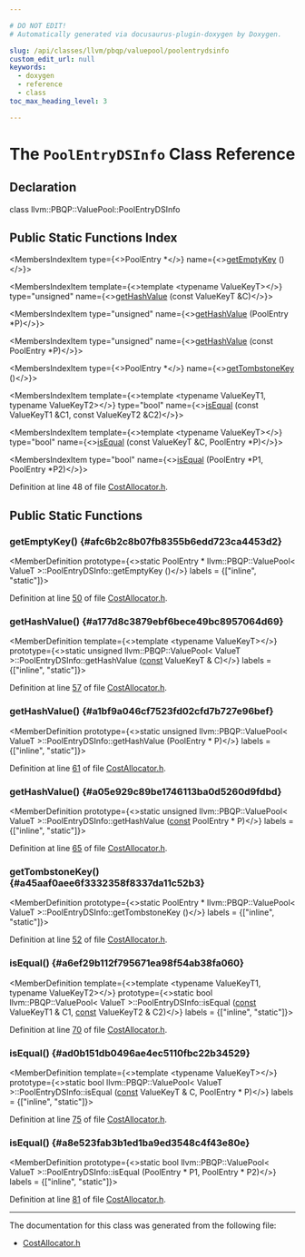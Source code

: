 ```yaml
---

# DO NOT EDIT!
# Automatically generated via docusaurus-plugin-doxygen by Doxygen.

slug: /api/classes/llvm/pbqp/valuepool/poolentrydsinfo
custom_edit_url: null
keywords:
  - doxygen
  - reference
  - class
toc_max_heading_level: 3

---
```





# The `PoolEntryDSInfo` Class Reference

<DoxygenPage pluginConfig={pluginConfig}>



## Declaration

<CodeBlock>class llvm::PBQP::ValuePool::PoolEntryDSInfo</CodeBlock>

## Public Static Functions Index

<MembersIndex>

<MembersIndexItem
  type={<>PoolEntry &#42;</>}
  name={<><a href="#afc6b2c8b07fb8355b6edd723ca4453d2">getEmptyKey</a> ()</>}>
</MembersIndexItem>

<MembersIndexItem
  template={<>template &lt;typename ValueKeyT&gt;</>}
  type="unsigned"
  name={<><a href="#a177d8c3879ebf6bece49bc8957064d69">getHashValue</a> (const ValueKeyT &amp;C)</>}>
</MembersIndexItem>

<MembersIndexItem
  type="unsigned"
  name={<><a href="#a1bf9a046cf7523fd02cfd7b727e96bef">getHashValue</a> (PoolEntry &#42;P)</>}>
</MembersIndexItem>

<MembersIndexItem
  type="unsigned"
  name={<><a href="#a05e929c89be1746113ba0d5260d9fdbd">getHashValue</a> (const PoolEntry &#42;P)</>}>
</MembersIndexItem>

<MembersIndexItem
  type={<>PoolEntry &#42;</>}
  name={<><a href="#a45aaf0aee6f3332358f8337da11c52b3">getTombstoneKey</a> ()</>}>
</MembersIndexItem>

<MembersIndexItem
  template={<>template &lt;typename ValueKeyT1, typename ValueKeyT2&gt;</>}
  type="bool"
  name={<><a href="#a6ef29b112f795671ea98f54ab38fa060">isEqual</a> (const ValueKeyT1 &amp;C1, const ValueKeyT2 &amp;C2)</>}>
</MembersIndexItem>

<MembersIndexItem
  template={<>template &lt;typename ValueKeyT&gt;</>}
  type="bool"
  name={<><a href="#ad0b151db0496ae4ec5110fbc22b34529">isEqual</a> (const ValueKeyT &amp;C, PoolEntry &#42;P)</>}>
</MembersIndexItem>

<MembersIndexItem
  type="bool"
  name={<><a href="#a8e523fab3b1ed1ba9ed3548c4f43e80e">isEqual</a> (PoolEntry &#42;P1, PoolEntry &#42;P2)</>}>
</MembersIndexItem>

</MembersIndex>


Definition at line 48 of file <a href="/docs/api/files/include/include/llvm/include/llvm/codegen/include/llvm/codegen/pbqp/costallocator-h">CostAllocator.h</a>.

<SectionDefinition>

## Public Static Functions

### getEmptyKey() {#afc6b2c8b07fb8355b6edd723ca4453d2}

<MemberDefinition
  prototype={<>static PoolEntry &#42; llvm::PBQP::ValuePool&lt; ValueT &gt;::PoolEntryDSInfo::getEmptyKey ()</>}
  labels = {["inline", "static"]}>

Definition at line <a href="/docs/api/files/include/include/llvm/include/llvm/codegen/include/llvm/codegen/pbqp/costallocator-h/#l00050">50</a> of file <a href="/docs/api/files/include/include/llvm/include/llvm/codegen/include/llvm/codegen/pbqp/costallocator-h">CostAllocator.h</a>.
</MemberDefinition>

### getHashValue() {#a177d8c3879ebf6bece49bc8957064d69}

<MemberDefinition
  template={<>template &lt;typename ValueKeyT&gt;</>}
  prototype={<>static unsigned llvm::PBQP::ValuePool&lt; ValueT &gt;::PoolEntryDSInfo::getHashValue (<a href="/docs/api/files/lib/lib/target/lib/target/aarch64/aarch64promoteconstant-cpp/#a90f8350fecae261c25be85d38b451bff">const</a> ValueKeyT &amp; C)</>}
  labels = {["inline", "static"]}>

Definition at line <a href="/docs/api/files/include/include/llvm/include/llvm/codegen/include/llvm/codegen/pbqp/costallocator-h/#l00057">57</a> of file <a href="/docs/api/files/include/include/llvm/include/llvm/codegen/include/llvm/codegen/pbqp/costallocator-h">CostAllocator.h</a>.
</MemberDefinition>

### getHashValue() {#a1bf9a046cf7523fd02cfd7b727e96bef}

<MemberDefinition
  prototype={<>static unsigned llvm::PBQP::ValuePool&lt; ValueT &gt;::PoolEntryDSInfo::getHashValue (PoolEntry &#42; P)</>}
  labels = {["inline", "static"]}>

Definition at line <a href="/docs/api/files/include/include/llvm/include/llvm/codegen/include/llvm/codegen/pbqp/costallocator-h/#l00061">61</a> of file <a href="/docs/api/files/include/include/llvm/include/llvm/codegen/include/llvm/codegen/pbqp/costallocator-h">CostAllocator.h</a>.
</MemberDefinition>

### getHashValue() {#a05e929c89be1746113ba0d5260d9fdbd}

<MemberDefinition
  prototype={<>static unsigned llvm::PBQP::ValuePool&lt; ValueT &gt;::PoolEntryDSInfo::getHashValue (<a href="/docs/api/files/lib/lib/target/lib/target/aarch64/aarch64promoteconstant-cpp/#a90f8350fecae261c25be85d38b451bff">const</a> PoolEntry &#42; P)</>}
  labels = {["inline", "static"]}>

Definition at line <a href="/docs/api/files/include/include/llvm/include/llvm/codegen/include/llvm/codegen/pbqp/costallocator-h/#l00065">65</a> of file <a href="/docs/api/files/include/include/llvm/include/llvm/codegen/include/llvm/codegen/pbqp/costallocator-h">CostAllocator.h</a>.
</MemberDefinition>

### getTombstoneKey() {#a45aaf0aee6f3332358f8337da11c52b3}

<MemberDefinition
  prototype={<>static PoolEntry &#42; llvm::PBQP::ValuePool&lt; ValueT &gt;::PoolEntryDSInfo::getTombstoneKey ()</>}
  labels = {["inline", "static"]}>

Definition at line <a href="/docs/api/files/include/include/llvm/include/llvm/codegen/include/llvm/codegen/pbqp/costallocator-h/#l00052">52</a> of file <a href="/docs/api/files/include/include/llvm/include/llvm/codegen/include/llvm/codegen/pbqp/costallocator-h">CostAllocator.h</a>.
</MemberDefinition>

### isEqual() {#a6ef29b112f795671ea98f54ab38fa060}

<MemberDefinition
  template={<>template &lt;typename ValueKeyT1, typename ValueKeyT2&gt;</>}
  prototype={<>static bool llvm::PBQP::ValuePool&lt; ValueT &gt;::PoolEntryDSInfo::isEqual (<a href="/docs/api/files/lib/lib/target/lib/target/aarch64/aarch64promoteconstant-cpp/#a90f8350fecae261c25be85d38b451bff">const</a> ValueKeyT1 &amp; C1, <a href="/docs/api/files/lib/lib/target/lib/target/aarch64/aarch64promoteconstant-cpp/#a90f8350fecae261c25be85d38b451bff">const</a> ValueKeyT2 &amp; C2)</>}
  labels = {["inline", "static"]}>

Definition at line <a href="/docs/api/files/include/include/llvm/include/llvm/codegen/include/llvm/codegen/pbqp/costallocator-h/#l00070">70</a> of file <a href="/docs/api/files/include/include/llvm/include/llvm/codegen/include/llvm/codegen/pbqp/costallocator-h">CostAllocator.h</a>.
</MemberDefinition>

### isEqual() {#ad0b151db0496ae4ec5110fbc22b34529}

<MemberDefinition
  template={<>template &lt;typename ValueKeyT&gt;</>}
  prototype={<>static bool llvm::PBQP::ValuePool&lt; ValueT &gt;::PoolEntryDSInfo::isEqual (<a href="/docs/api/files/lib/lib/target/lib/target/aarch64/aarch64promoteconstant-cpp/#a90f8350fecae261c25be85d38b451bff">const</a> ValueKeyT &amp; C, PoolEntry &#42; P)</>}
  labels = {["inline", "static"]}>

Definition at line <a href="/docs/api/files/include/include/llvm/include/llvm/codegen/include/llvm/codegen/pbqp/costallocator-h/#l00075">75</a> of file <a href="/docs/api/files/include/include/llvm/include/llvm/codegen/include/llvm/codegen/pbqp/costallocator-h">CostAllocator.h</a>.
</MemberDefinition>

### isEqual() {#a8e523fab3b1ed1ba9ed3548c4f43e80e}

<MemberDefinition
  prototype={<>static bool llvm::PBQP::ValuePool&lt; ValueT &gt;::PoolEntryDSInfo::isEqual (PoolEntry &#42; P1, PoolEntry &#42; P2)</>}
  labels = {["inline", "static"]}>

Definition at line <a href="/docs/api/files/include/include/llvm/include/llvm/codegen/include/llvm/codegen/pbqp/costallocator-h/#l00081">81</a> of file <a href="/docs/api/files/include/include/llvm/include/llvm/codegen/include/llvm/codegen/pbqp/costallocator-h">CostAllocator.h</a>.
</MemberDefinition>

</SectionDefinition>

<hr/>

The documentation for this class was generated from the following file:

<ul>
<li><a href="/docs/api/files/include/include/llvm/include/llvm/codegen/include/llvm/codegen/pbqp/costallocator-h">CostAllocator.h</a></li>
</ul>

</DoxygenPage>
